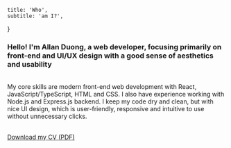     title: 'Who',
    subtitle: 'am I?',
}

### Hello! I'm Allan Duong, a web developer, focusing primarily on front-end and UI/UX design with a good sense of aesthetics and usability
\
My core skills are modern front-end web development with React, JavaScript/TypeScript, HTML and CSS. I also have experience working with Node.js and Express.js backend.
I keep my code dry and clean, but with nice UI design, which is user-friendly, responsive and intuitive to use without unnecessary clicks.

\
<a href={props.pdfUrl} target='_blank'>Download my CV (PDF)</a>
